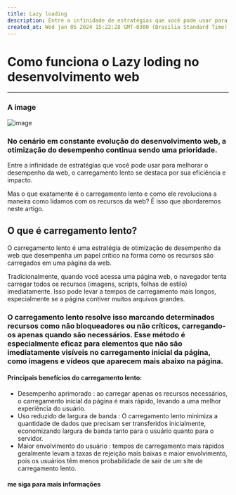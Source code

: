 ```yaml
---
title: Lazy loading
description: Entre a infinidade de estratégias que você pode usar para melhorar o desempenho da web, o carregamento lento se destaca por sua eficiência e impacto.
created_at: Wed jan 05 2024 15:22:28 GMT-0300 (Brasilia Standard Time)
---
```


# Como funciona o Lazy loding no desenvolvimento web

---

### A image

![image](https://www.freecodecamp.org/news/content/images/size/w2000/2023/12/A-simple-banner-image-depicting-the-concept-of-lazy-loading-images.png)

### No cenário em constante evolução do desenvolvimento web, a otimização do desempenho continua sendo uma prioridade.

Entre a infinidade de estratégias que você pode usar para melhorar o desempenho da web, o carregamento lento se destaca por sua eficiência e impacto.

Mas o que exatamente é o carregamento lento e como ele revoluciona a maneira como lidamos com os recursos da web? É isso que abordaremos neste artigo.

## O que é carregamento lento?
O carregamento lento é uma estratégia de otimização de desempenho da web que desempenha um papel crítico na forma como os recursos são carregados em uma página da web.

Tradicionalmente, quando você acessa uma página web, o navegador tenta carregar todos os recursos (imagens, scripts, folhas de estilo) imediatamente. Isso pode levar a tempos de carregamento mais longos, especialmente se a página contiver muitos arquivos grandes.

### O carregamento lento resolve isso marcando determinados recursos como não bloqueadores ou não críticos, carregando-os apenas quando são necessários. Esse método é especialmente eficaz para elementos que não são imediatamente visíveis no carregamento inicial da página, como imagens e vídeos que aparecem mais abaixo na página.

#### Principais benefícios do carregamento lento:
- Desempenho aprimorado : ao carregar apenas os recursos necessários, o carregamento inicial da página é mais rápido, levando a uma melhor experiência do usuário.
- Uso reduzido de largura de banda : O carregamento lento minimiza a quantidade de dados que precisam ser transferidos inicialmente, economizando largura de banda tanto para o usuário quanto para o servidor.
- Maior envolvimento do usuário : tempos de carregamento mais rápidos geralmente levam a taxas de rejeição mais baixas e maior envolvimento, pois os usuários têm menos probabilidade de sair de um site de carregamento lento.

#### me siga para mais informações
